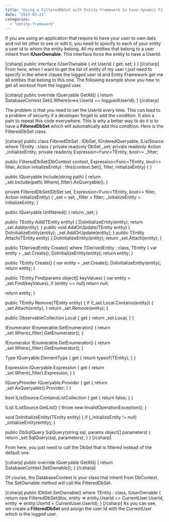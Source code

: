 ```yaml
---
title: "Using a FilteredDbSet with Entity Framework to have dynamic Filtering"
date: "2013-03-21"
categories: 
  - "entity-framework"
---
```


If you are using an application that require to have your user to own data and not let other to see or edit it, you need to specify to each of your entity a user id to whom the entity belong. All my entities that belong to a user inherit from **IUserOwnable**. This interface force the entity to have a UserId.

\[csharp\] public interface IUserOwnable { int UserId { get; set; } } \[/csharp\] From here, when I want to get the list of entity of my user I just need to specify in the where clause the logged user id and Entity Framework get me all entities that belong to this one. The following example show you how to get all workout from the logged user.

\[csharp\] public override IQueryable<Workout> GetAll() { return DatabaseContext.Set<Workout>().Where(e=>e.UserId == logguedUserId); } \[/csharp\]

The problem is that you need to set the UserId every time. This can lead to a problem of security if a developer forget to add the condition. It also a pain to repeat this code everywhere. This is why a better way to do it is to have a **FilteredDbSet** which will automatically add this condition. Here is the FilteredDbSet class.

\[csharp\] public class FilteredDbSet<TEntity> : IDbSet<TEntity>, IOrderedQueryable<TEntity>, IListSource where TEntity : class { private readonly DbSet<TEntity> \_set; private readonly Action<TEntity> \_initializeEntity; private readonly Expression<Func<TEntity, bool>> \_filter;

public FilteredDbSet(DbContext context, Expression<Func<TEntity, bool>> filter, Action<TEntity> initializeEntity) : this(context.Set<TEntity>(), filter, initializeEntity) { }

public IQueryable<TEntity> Include(string path) { return \_set.Include(path).Where(\_filter).AsQueryable(); }

private FilteredDbSet(DbSet<TEntity> set, Expression<Func<TEntity, bool>> filter, Action<TEntity> initializeEntity) { \_set = set; \_filter = filter; \_initializeEntity = initializeEntity; }

public IQueryable<TEntity> Unfiltered() { return \_set; }

public TEntity Add(TEntity entity) { DoInitializeEntity(entity); return \_set.Add(entity); } public void AddOrUpdate(TEntity entity) { DoInitializeEntity(entity); \_set.AddOrUpdate(entity); } public TEntity Attach(TEntity entity) { DoInitializeEntity(entity); return \_set.Attach(entity); }

public TDerivedEntity Create<TDerivedEntity>() where TDerivedEntity : class, TEntity { var entity = \_set.Create<TDerivedEntity>(); DoInitializeEntity(entity); return entity; }

public TEntity Create() { var entity = \_set.Create(); DoInitializeEntity(entity); return entity; }

public TEntity Find(params object\[\] keyValues) { var entity = \_set.Find(keyValues); if (entity == null) return null;

return entity; }

public TEntity Remove(TEntity entity) { if (!\_set.Local.Contains(entity)) { \_set.Attach(entity); } return \_set.Remove(entity); }

public ObservableCollection<TEntity> Local { get { return \_set.Local; } }

IEnumerator<TEntity> IEnumerable<TEntity>.GetEnumerator() { return \_set.Where(\_filter).GetEnumerator(); }

IEnumerator IEnumerable.GetEnumerator() { return \_set.Where(\_filter).GetEnumerator(); }

Type IQueryable.ElementType { get { return typeof(TEntity); } }

Expression IQueryable.Expression { get { return \_set.Where(\_filter).Expression; } }

IQueryProvider IQueryable.Provider { get { return \_set.AsQueryable().Provider; } }

bool IListSource.ContainsListCollection { get { return false; } }

IList IListSource.GetList() { throw new InvalidOperationException(); }

void DoInitializeEntity(TEntity entity) { if (\_initializeEntity != null) \_initializeEntity(entity); }

public DbSqlQuery<TEntity> SqlQuery(string sql, params object\[\] parameters) { return \_set.SqlQuery(sql, parameters); } } \[/csharp\]

From here, you just need to call the DbSet that is filtered instead of the default one.

\[csharp\] public override IQueryable<Workout> GetAll() { return DatabaseContext.SetOwnable<Workout>(); } \[/csharp\]

Of course, the DatabaseContext is your class that inherit from DbContext. The SetOwnable method will call the FilteredDbSet.

\[csharp\] public IDbSet<TEntity> SetOwnable<TEntity>() where TEntity : class, IUserOwnable { return new FilteredDbSet<TEntity>(this, entity => entity.UserId == CurrentUser.UserId, entity => entity.UserId = CurrentUser.UserId); } \[/csharp\] As you can see, we create a **FilteredDbSet** and assign the user Id with the CurrentUser which is the logged user.
